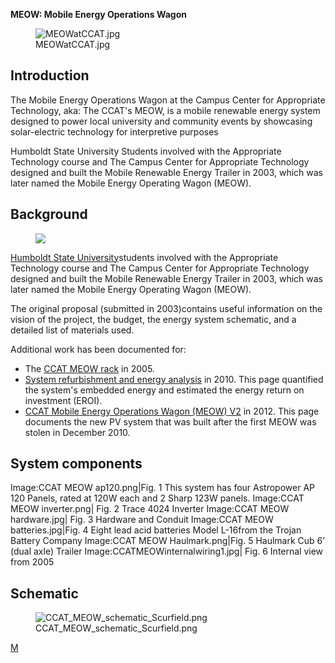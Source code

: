 {{TOCright}}
'''MEOW: Mobile Energy Operations Wagon'''

[[File:MEOWatCCAT.jpg]]

== Introduction ==
The Mobile Energy Operations Wagon at the Campus Center for Appropriate Technology, aka: The CCAT's MEOW,  is a mobile renewable energy system designed to power local university and community events by showcasing solar-electric technology for interpretive purposes

Humboldt State University Students involved with the Appropriate Technology course and The Campus Center for Appropriate Technology designed and built the Mobile Renewable Energy Trailer in 2003, which was later named the Mobile Energy Operating Wagon (MEOW).

== Background  ==

[[Image:CCATMEOW Illustration.jpg|thumb|center|]]

[http://www.humboldt.edu/ Humboldt State University ]students involved with the Appropriate Technology course and The Campus Center for Appropriate Technology designed and built the Mobile Renewable Energy Trailer in 2003, which was later named the Mobile Energy Operating Wagon (MEOW).

The original proposal (submitted in 2003)contains useful information on the vision of the project, the budget, the energy system schematic, and a detailed list of materials used.

Additional work has been documented for:
* The [[CCAT MEOW rack]] in 2005.
* [[CCAT Mobile Energy Operations Wagon (MEOW) energy analysis|System refurbishment and energy analysis]] in 2010.  This page quantified the system's embedded energy and estimated the energy return on investment (EROI).
* [[CCAT Mobile Energy Operations Wagon (MEOW) V2]] in 2012. This page documents the new PV system that was built after the first MEOW was stolen in December 2010.

== System components==

<gallery>
Image:CCAT MEOW ap120.png|Fig. 1 This system has four Astropower AP 120 Panels, rated at 120W each and 2 Sharp 123W panels. 
Image:CCAT MEOW inverter.png| Fig. 2 Trace 4024 Inverter
Image:CCAT MEOW hardware.jpg| Fig. 3 Hardware and Conduit
Image:CCAT MEOW batteries.jpg|Fig. 4 Eight lead acid batteries  Model L-16from the Trojan Battery Company 
Image:CCAT MEOW Haulmark.png|Fig. 5 Haulmark Cub 6’ (dual axle) Trailer 
Image:CCATMEOWinternalwiring1.jpg| Fig. 6 Internal view from 2005
</gallery>

== Schematic ==
[[Image:CCAT MEOW schematic Scurfield.png]]

{{CCATpage}}

[[Category:CCAT|M]]